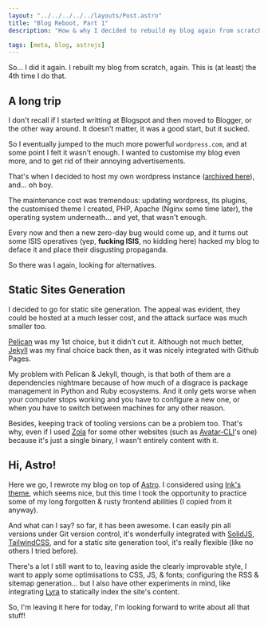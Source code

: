 ```yaml
---
layout: "../../../../../layouts/Post.astro"
title: "Blog Reboot, Part 1"
description: "How & why I decided to rebuild my blog again from scratch..."

tags: [meta, blog, astrojs]
---
```


So... I did it again. I rebuilt my blog from scratch, again. This is (at least)
the 4th time I do that.

## A long trip

I don't recall if I started writting at Blogspot and then moved to Blogger, or
the other way around. It doesn't matter, it was a good start, but it sucked.

So I eventually jumped to the much more powerful `wordpress.com`, and at some
point I felt it wasn't enough. I wanted to customise my blog even more, and to
get rid of their annoying advertisements.

That's when I decided to host my own wordpress instance
([archived here](https://web.archive.org/web/20150101164015/http://labs.viricmind.org/)),
and... oh boy.

The maintenance cost was tremendous: updating wordpress, its plugins, the
customised theme I created, PHP, Apache (Nginx some time later), the operating
system underneath... and yet, that wasn't enough.

Every now and then a new zero-day bug would come up, and it turns out some ISIS
operatives (yep, **fucking ISIS**, no kidding here) hacked my blog to deface it
and place their disgusting propaganda.

So there was I again, looking for alternatives.

## Static Sites Generation

I decided to go for static site generation. The appeal was evident, they could
be hosted at a much lesser cost, and the attack surface was much smaller too.

[Pelican](https://getpelican.com/) was my 1st choice, but it didn't cut it.
Although not much better, [Jekyll](https://jekyllrb.com/) was my final choice
back then, as it was nicely integrated with Github Pages.

My problem with Pelican & Jekyll, though, is that both of them are a
dependencies nightmare because of how much of a disgrace is package management
in Python and Ruby ecosystems. And it only gets worse when your computer stops
working and you have to configure a new one, or when you have to switch between
machines for any other reason.

Besides, keeping track of tooling versions can be a problem too. That's why,
even if I used [Zola](https://www.getzola.org) for some other websites (such as
[Avatar-CLI](https://avatar-cli.dev)'s one) because it's just a single binary, I
wasn't entirely content with it.

## Hi, Astro!

Here we go, I rewrote my blog on top of [Astro](https://astro.build/). I
considered using [Ink's theme](https://astro-ink.vercel.app/), which seems nice,
but this time I took the opportunity to practice some of my long forgotten &
rusty frontend abilities (I copied from it anyway).

And what can I say? so far, it has been awesome. I can easily pin all versions
under Git version control, it's wonderfully integrated with
[SolidJS](https://www.solidjs.com/), [TailwindCSS](https://tailwindcss.com/),
and for a static site generation tool, it's really flexible (like no others I
tried before).

There's a lot I still want to to, leaving aside the clearly improvable style,
I want to apply some optimisations to CSS, JS, & fonts; configuring the RSS
& sitemap generation... but I also have other experiments in mind, like
integrating [Lyra](https://lyrajs.io/) to statically index the site's content.

So, I'm leaving it here for today, I'm looking forward to write about all that
stuff!
